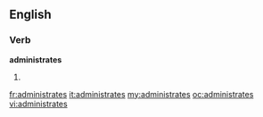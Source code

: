 ==English==

===Verb===
'''administrates'''

# {{third-person singular of|[[administrate]]}}

[[fr:administrates]]
[[it:administrates]]
[[my:administrates]]
[[oc:administrates]]
[[vi:administrates]]